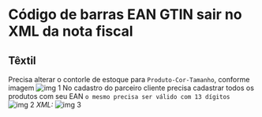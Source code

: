 # Código de barras EAN GTIN sair no XML da nota fiscal

## Têxtil
Precisa alterar o contorle de estoque para `Produto-Cor-Tamanho`, conforme imagem
![img 1](../../../../static/img/ean_xml_1.png)
No cadastro do parceiro cliente precisa cadastrar todos os produtos com seu EAN `o mesmo precisa ser válido com 13 dígitos`
![img 2](../../../../static/img/ean_xml_2.png)
*XML:*
![img 3](../../../../static/img/ean_xml_3.png)